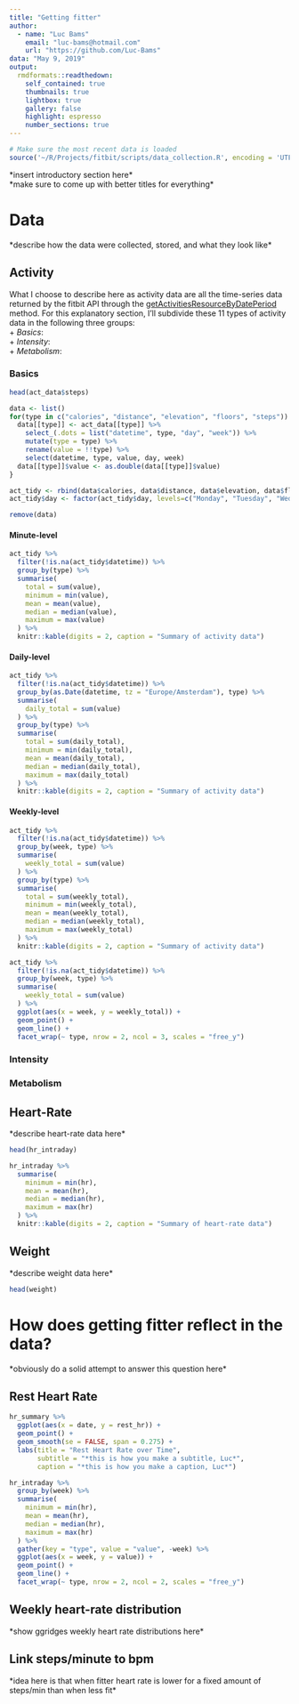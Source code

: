 ```yaml
---
title: "Getting fitter"
author: 
  - name: "Luc Bams"
    email: "luc-bams@hotmail.com"
    url: "https://github.com/Luc-Bams"
data: "May 9, 2019"
output:
  rmdformats::readthedown:
    self_contained: true
    thumbnails: true
    lightbox: true
    gallery: false
    highlight: espresso
    number_sections: true
---
```

```r
# Make sure the most recent data is loaded
source('~/R/Projects/fitbit/scripts/data_collection.R', encoding = 'UTF-8')
```

\*insert introductory section here\*  
\*make sure to come up with better titles for everything\*  

# Data
\*describe how the data were collected, stored, and what they look like\*

## Activity
What I choose to describe here as activity data are all the time-series data returned by the fitbit API through the [getActivitiesResourceByDatePeriod](https://dev.fitbit.com/build/reference/web-api/explore/#/Time_Series/getActivitiesResourceByDatePeriod) method. For this explanatory section, I'll subdivide these 11 types of activity data in the following three groups:  
+ _Basics_:  
+ _Intensity_:  
+ _Metabolism_:  


### Basics
```r
head(act_data$steps)
```

```r
data <- list()
for(type in c("calories", "distance", "elevation", "floors", "steps")) {
  data[[type]] <- act_data[[type]] %>% 
    select_(.dots = list("datetime", type, "day", "week")) %>%
    mutate(type = type) %>%
    rename(value = !!type) %>%
    select(datetime, type, value, day, week)
  data[[type]]$value <- as.double(data[[type]]$value)
}

act_tidy <- rbind(data$calories, data$distance, data$elevation, data$floors, data$steps)
act_tidy$day <- factor(act_tidy$day, levels=c("Monday", "Tuesday", "Wednesday", "Thursday", "Friday", "Saturday", "Sunday"), ordered = TRUE)

remove(data)
```


#### Minute-level
```r
act_tidy %>% 
  filter(!is.na(act_tidy$datetime)) %>%
  group_by(type) %>%
  summarise(
    total = sum(value),
    minimum = min(value),
    mean = mean(value),
    median = median(value),
    maximum = max(value)
  ) %>% 
  knitr::kable(digits = 2, caption = "Summary of activity data")
```

#### Daily-level
```r
act_tidy %>% 
  filter(!is.na(act_tidy$datetime)) %>%
  group_by(as.Date(datetime, tz = "Europe/Amsterdam"), type) %>%
  summarise(
    daily_total = sum(value)
  ) %>%
  group_by(type) %>%
  summarise(
    total = sum(daily_total),
    minimum = min(daily_total),
    mean = mean(daily_total),
    median = median(daily_total),
    maximum = max(daily_total)
  ) %>% 
  knitr::kable(digits = 2, caption = "Summary of activity data")
```

#### Weekly-level
```r
act_tidy %>% 
  filter(!is.na(act_tidy$datetime)) %>%
  group_by(week, type) %>%
  summarise(
    weekly_total = sum(value)
  ) %>%
  group_by(type) %>%
  summarise(
    total = sum(weekly_total),
    minimum = min(weekly_total),
    mean = mean(weekly_total),
    median = median(weekly_total),
    maximum = max(weekly_total)
  ) %>% 
  knitr::kable(digits = 2, caption = "Summary of activity data")
```

```r
act_tidy %>% 
  filter(!is.na(act_tidy$datetime)) %>%
  group_by(week, type) %>%
  summarise(
    weekly_total = sum(value)
  ) %>%
  ggplot(aes(x = week, y = weekly_total)) +
  geom_point() +
  geom_line() +
  facet_wrap(~ type, nrow = 2, ncol = 3, scales = "free_y")
```

### Intensity

### Metabolism 

## Heart-Rate
\*describe heart-rate data here\*
```r
head(hr_intraday)
```

```r
hr_intraday %>%  
  summarise(
    minimum = min(hr),
    mean = mean(hr),
    median = median(hr),
    maximum = max(hr)
  ) %>% 
  knitr::kable(digits = 2, caption = "Summary of heart-rate data")
```

## Weight
\*describe weight data here\*
```r
head(weight)
```

# How does getting fitter reflect in the data?  
\*obviously do a solid attempt to answer this question here\*  

## Rest Heart Rate
```r
hr_summary %>%
  ggplot(aes(x = date, y = rest_hr)) +
  geom_point() +
  geom_smooth(se = FALSE, span = 0.275) +
  labs(title = "Rest Heart Rate over Time",
       subtitle = "*this is how you make a subtitle, Luc*",
       caption = "*this is how you make a caption, Luc*")
```

```r
hr_intraday %>%  
  group_by(week) %>%
  summarise(
    minimum = min(hr),
    mean = mean(hr),
    median = median(hr),
    maximum = max(hr)
  ) %>% 
  gather(key = "type", value = "value", -week) %>%
  ggplot(aes(x = week, y = value)) +
  geom_point() +
  geom_line() +
  facet_wrap(~ type, nrow = 2, ncol = 2, scales = "free_y")
```

## Weekly heart-rate distribution  
\*show ggridges weekly heart rate distributions here\*  

## Link steps/minute to bpm  
\*idea here is that when fitter heart rate is lower for a fixed amount of steps/min than when less fit\*  